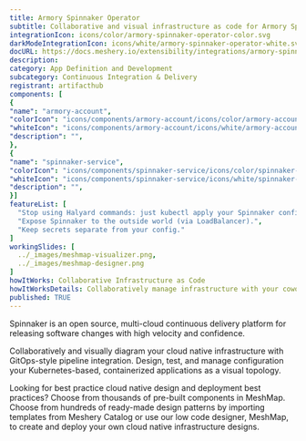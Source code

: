 ```yaml
---
title: Armory Spinnaker Operator
subtitle: Collaborative and visual infrastructure as code for Armory Spinnaker Operator
integrationIcon: icons/color/armory-spinnaker-operator-color.svg
darkModeIntegrationIcon: icons/white/armory-spinnaker-operator-white.svg
docURL: https://docs.meshery.io/extensibility/integrations/armory-spinnaker-operator
description: 
category: App Definition and Development
subcategory: Continuous Integration & Delivery
registrant: artifacthub
components: [
{
"name": "armory-account",
"colorIcon": "icons/components/armory-account/icons/color/armory-account-color.svg",
"whiteIcon": "icons/components/armory-account/icons/white/armory-account-white.svg",
"description": "",
},
{
"name": "spinnaker-service",
"colorIcon": "icons/components/spinnaker-service/icons/color/spinnaker-service-color.svg",
"whiteIcon": "icons/components/spinnaker-service/icons/white/spinnaker-service-white.svg",
"description": "",
}]
featureList: [
  "Stop using Halyard commands: just kubectl apply your Spinnaker configuration.",
  "Expose Spinnaker to the outside world (via LoadBalancer).",
  "Keep secrets separate from your config."
]
workingSlides: [
  ../_images/meshmap-visualizer.png,
  ../_images/meshmap-designer.png
]
howItWorks: Collaborative Infrastructure as Code
howItWorksDetails: Collaboratively manage infrastructure with your coworkers synchronously sharing the same designs.
published: TRUE
---
```

<p>
Spinnaker is an open source, multi-cloud continuous delivery platform for releasing software changes with high velocity and confidence.
</p>
<p>
    Collaboratively and visually diagram your cloud native infrastructure with GitOps-style pipeline integration. Design, test, and manage configuration your Kubernetes-based, containerized applications as a visual topology.
</p>
<p>
    Looking for best practice cloud native design and deployment best practices? Choose from thousands of pre-built components in MeshMap. Choose from hundreds of ready-made design patterns by importing templates from Meshery Catalog or use our low code designer, MeshMap, to create and deploy your own cloud native infrastructure designs.
</p>
